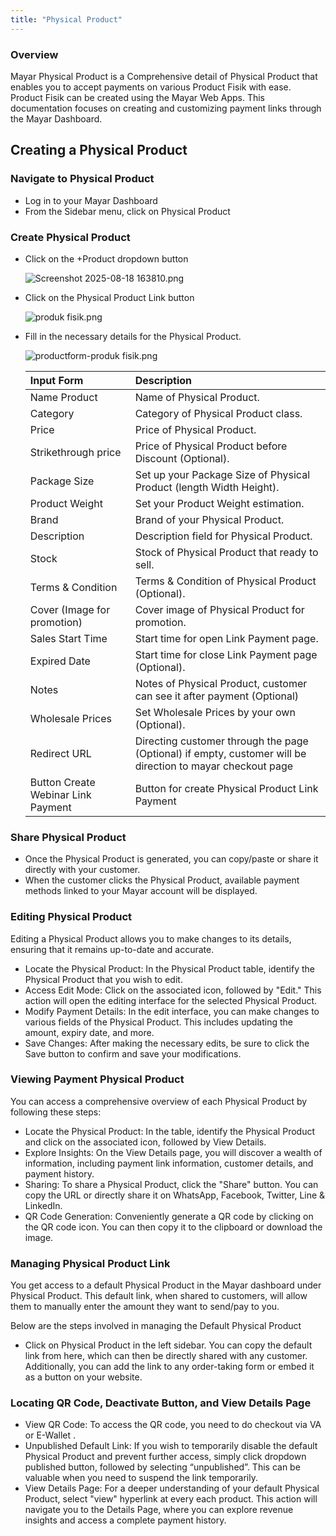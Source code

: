 ```yaml
---
title: "Physical Product"
---
```


### Overview

Mayar Physical Product is a Comprehensive detail of Physical Product that enables you to accept payments on various Product Fisik with ease. Product Fisik can be created using the Mayar Web Apps. This documentation focuses on creating and customizing payment links through the Mayar Dashboard.

## Creating a Physical Product

### Navigate to Physical Product

- Log in to your Mayar Dashboard
- From the Sidebar menu, click on Physical Product

### Create Physical Product

- Click on the \+Product dropdown button

  ![Screenshot 2025-08-18 163810.png](/images/Screenshot2025-08-18163810.png)
- Click on the Physical Product Link button

  ![produk fisik.png](/images/produkfisik.png)
- Fill in the necessary details for the Physical Product.

  ![productform-produk fisik.png](/images/productform-produkfisik.png)

  | **Input Form**                     | **Description**                                                                                            |
  | :--------------------------------- | :--------------------------------------------------------------------------------------------------------- |
  | Name Product                       | Name of Physical Product.                                                                                  |
  | Category                           | Category of Physical Product class.                                                                        |
  | Price                              | Price of Physical Product.                                                                                 |
  | Strikethrough price                | Price of Physical Product before Discount (Optional).                                                      |
  | Package Size                       | Set up your Package Size of Physical Product (length Width Height).                                        |
  | Product Weight                     | Set your Product Weight estimation.                                                                        |
  | Brand                              | Brand of your Physical Product.                                                                            |
  | Description                        | Description field for Physical Product.                                                                    |
  | Stock                              | Stock of Physical Product that ready to sell.                                                              |
  | Terms & Condition                  | Terms & Condition of Physical Product (Optional).                                                          |
  | Cover (Image for promotion)        | Cover image of Physical Product for promotion.                                                             |
  | Sales Start Time                   | Start time for open Link Payment page.                                                                     |
  | Expired Date                       | Start time for close Link Payment page (Optional).                                                         |
  | Notes                              | Notes of Physical Product, customer can see it after payment (Optional)                                    |
  | Wholesale Prices                   | Set Wholesale Prices by your own (Optional).                                                               |
  | Redirect URL                       | Directing customer through the page (Optional) if empty, customer will be direction to mayar checkout page |
  | Button Create Webinar Link Payment | Button for create Physical Product Link Payment                                                            |

### Share Physical Product

- Once the Physical Product is generated, you can copy/paste or share it directly with your customer.
- When the customer clicks the Physical Product, available payment methods linked to your Mayar account will be displayed.

### Editing Physical Product

Editing a Physical Product allows you to make changes to its details, ensuring that it remains up-to-date and accurate.

- Locate the Physical Product: In the Physical Product table, identify the Physical Product that you wish to edit.
- Access Edit Mode: Click on the associated icon, followed by "Edit." This action will open the editing interface for the selected Physical Product.
- Modify Payment Details: In the edit interface, you can make changes to various fields of the Physical Product. This includes updating the amount, expiry date, and more.
- Save Changes: After making the necessary edits, be sure to click the Save button to confirm and save your modifications.

### Viewing Payment Physical Product

You can access a comprehensive overview of each Physical Product by following these steps:

- Locate the Physical Product: In the table, identify the Physical Product and click on the associated icon, followed by View Details.
- Explore Insights: On the View Details page, you will discover a wealth of information, including payment link information, customer details, and payment history.
- Sharing: To share a Physical Product, click the "Share" button. You can copy the URL or directly share it on WhatsApp, Facebook, Twitter, Line & LinkedIn.
- QR Code Generation: Conveniently generate a QR code by clicking on the QR code icon. You can then copy it to the clipboard or download the image.

### Managing Physical Product Link

You get access to a default Physical Product in the Mayar dashboard under Physical Product. This default link, when shared to customers, will allow them to manually enter the amount they want to send/pay to you.

Below are the steps involved in managing the Default Physical Product

- Click on Physical Product in the left sidebar. You can copy the default link from here, which can then be directly shared with any customer. Additionally, you can add the link to any order-taking form or embed it as a button on your website.

### Locating QR Code, Deactivate Button, and View Details Page

- View QR Code: To access the QR code, you need to do checkout via VA or E-Wallet .
- Unpublished Default Link: If you wish to temporarily disable the default Physical Product and prevent further access, simply click dropdown published button, followed by selecting “unpublished”. This can be valuable when you need to suspend the link temporarily.
- View Details Page: For a deeper understanding of your default Physical Product, select "view" hyperlink at every each product. This action will navigate you to the Details Page, where you can explore revenue insights and access a complete payment history.